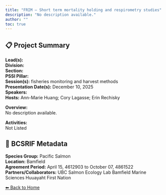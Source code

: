 ```yaml
---
title: "FRIM – Short term mortality holding and respirometry studies"
description: "No description available."
author: ""
toc: true
---
```


## 📋 Project Summary

**Lead(s):**   
**Division:**   
**Section:**   
**PSSI Pillar:**   
**Session(s):** fisheries monitoring and harvest methods  
**Presentation Date(s):** December 10, 2025  
**Speakers:**   
**Hosts:** Ann-Marie Huang; Cory Lagasse; Erin Rechisky  

**Overview:**  
No description available.   

**Activities:**  
Not Listed

## 🧬 BCSRIF Metadata

**Species Group:** Pacific Salmon  
**Location:** Bamfield  
**Agreement Period:** April 15, 4612903 to October 07, 4861522  
**Partners/Collaborators:** UBC Salmon Ecology Lab
Bamfield Marine Sciences 
Huuayaht First Nation  

[⬅ Back to Home](../index.qmd)
